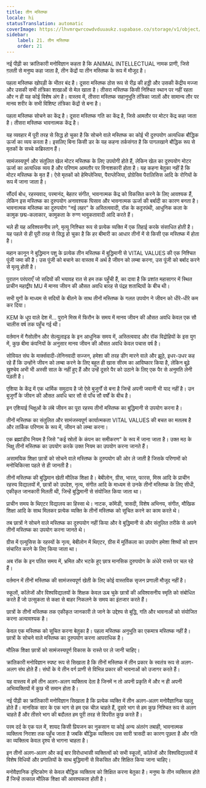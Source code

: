 ```yaml
---
title: तीन मस्तिष्क
locale: hi
statusTranslation: automatic
coverImage: https://lhvmrqwrcowdvduuaukz.supabase.co/storage/v1/object/public/strapi-uploads/small_cover-educacion-fundamental.webp-2d51a7828a2b1309555be27f7e2a61a0.webp
sidebar:
    label: 21. तीन मस्तिष्क
    order: 21
---
```

नई पीढ़ी का क्रांतिकारी मनोविज्ञान कहता है कि ANIMAL INTELLECTUAL नामक प्राणी, जिसे ग़लती से मनुष्य कहा जाता है, तीन केंद्रों या तीन मस्तिष्क के रूप में मौजूद है।

पहला मस्तिष्क खोपड़ी के भीतर बंद है। दूसरा मस्तिष्क ठोस रूप से रीढ़ की हड्डी और उसकी केंद्रीय मज्जा और उसकी सभी तंत्रिका शाखाओं से मेल खाता है। तीसरा मस्तिष्क किसी निश्चित स्थान पर नहीं रहता और न ही यह कोई विशेष अंग है। वास्तव में, तीसरा मस्तिष्क सहानुभूति तंत्रिका जालों और सामान्य तौर पर मानव शरीर के सभी विशिष्ट तंत्रिका केंद्रों से बना है।

पहला मस्तिष्क सोचने का केंद्र है। दूसरा मस्तिष्क गति का केंद्र है, जिसे आमतौर पर मोटर केंद्र कहा जाता है। तीसरा मस्तिष्क भावनात्मक केंद्र है।

यह व्यवहार में पूरी तरह से सिद्ध हो चुका है कि सोचने वाले मस्तिष्क का कोई भी दुरुपयोग अत्यधिक बौद्धिक ऊर्जा का व्यय करता है। इसलिए बिना किसी डर के यह कहना तर्कसंगत है कि पागलखाने बौद्धिक रूप से मृतकों के सच्चे कब्रिस्तान हैं।

सामंजस्यपूर्ण और संतुलित खेल मोटर मस्तिष्क के लिए उपयोगी होते हैं, लेकिन खेल का दुरुपयोग मोटर ऊर्जा का अत्यधिक व्यय है और परिणाम आमतौर पर विनाशकारी होता है। यह कहना बेतुका नहीं है कि मोटर मस्तिष्क के मृत हैं। ऐसे मृतकों को हेमिप्लेजिया, पैराप्लेजिया, प्रोग्रेसिव पैरालिसिस आदि के रोगियों के रूप में जाना जाता है।

सौंदर्य बोध, रहस्यवाद, परमानंद, बेहतर संगीत, भावनात्मक केंद्र को विकसित करने के लिए आवश्यक हैं, लेकिन इस मस्तिष्क का दुरुपयोग अनावश्यक घिसाव और भावनात्मक ऊर्जा की बर्बादी का कारण बनता है। भावनात्मक मस्तिष्क का दुरुपयोग "नई लहर" के अस्तित्ववादी, रॉक के कट्टरपंथी, आधुनिक कला के कामुक छद्म-कलाकार, कामुकता के रुग्ण भावुकतावादी आदि करते हैं।

भले ही यह अविश्वसनीय लगे, मृत्यु निश्चित रूप से प्रत्येक व्यक्ति में एक तिहाई करके संसाधित होती है। यह पहले से ही पूरी तरह से सिद्ध हो चुका है कि हर बीमारी का आधार तीनों में से किसी एक मस्तिष्क में होता है।

महान कानून ने बुद्धिमान पशु के प्रत्येक तीन मस्तिष्क में बुद्धिमानी से VITAL VALUES की एक निश्चित पूंजी जमा की है। उस पूंजी को बचाने का वास्तव में अर्थ है जीवन को लम्बा करना, उस पूंजी को बर्बाद करने से मृत्यु होती है।

पुरातन परंपराएँ जो सदियों की भयावह रात से हम तक पहुँची हैं, का दावा है कि प्रशांत महासागर में स्थित प्राचीन महाद्वीप MU में मानव जीवन की औसत अवधि बारह से पंद्रह शताब्दियों के बीच थी।

सभी युगों के माध्यम से सदियों के बीतने के साथ तीनों मस्तिष्क के गलत उपयोग ने जीवन को धीरे-धीरे कम कर दिया।

KEM के धूप वाले देश में... पुराने मिस्र में फिरौन के समय में मानव जीवन की औसत अवधि केवल एक सौ चालीस वर्ष तक पहुँच गई थी।

वर्तमान में गैसोलीन और सेल्युलाइड के इन आधुनिक समय में, अस्तित्ववाद और रॉक विद्रोहियों के इस युग में, कुछ बीमा कंपनियों के अनुसार मानव जीवन की औसत अवधि केवल पचास वर्ष है।

सोवियत संघ के मार्क्सवादी-लेनिनवादी सज्जन, हमेशा की तरह डींग मारने वाले और झूठे, इधर-उधर कह रहे हैं कि उन्होंने जीवन को लम्बा करने के लिए बहुत ही खास सीरम का आविष्कार किया है, लेकिन बूढ़े ख्रुश्चेव अभी भी अस्सी साल के नहीं हुए हैं और उन्हें दूसरे पैर को उठाने के लिए एक पैर से अनुमति लेनी पड़ती है।

एशिया के केंद्र में एक धार्मिक समुदाय है जो ऐसे बुजुर्गों से बना है जिन्हें अपनी जवानी भी याद नहीं है। उन बुजुर्गों के जीवन की औसत अवधि चार सौ से पाँच सौ वर्षों के बीच है।

इन एशियाई भिक्षुओं के लंबे जीवन का पूरा रहस्य तीनों मस्तिष्क का बुद्धिमानी से उपयोग करना है।

तीनों मस्तिष्क का संतुलित और सामंजस्यपूर्ण कार्यात्मकता VITAL VALUES की बचत का मतलब है और तार्किक परिणाम के रूप में, जीवन को लम्बा करना।

एक ब्रह्मांडीय नियम है जिसे "कई स्रोतों के कंपन का समीकरण" के रूप में जाना जाता है। उक्त मठ के भिक्षु तीनों मस्तिष्क का उपयोग करके उक्त नियम का उपयोग करना जानते हैं।

असामयिक शिक्षा छात्रों को सोचने वाले मस्तिष्क के दुरुपयोग की ओर ले जाती है जिसके परिणामों को मनोचिकित्सा पहले से ही जानती है।

तीनों मस्तिष्क की बुद्धिमान खेती मौलिक शिक्षा है। बेबीलोन, ग्रीस, भारत, फारस, मिस्र आदि के प्राचीन रहस्य विद्यालयों में, छात्रों को उपदेश, नृत्य, संगीत आदि के माध्यम से उनके तीनों मस्तिष्क के लिए सीधी, एकीकृत जानकारी मिलती थी, जिन्हें बुद्धिमानी से संयोजित किया जाता था।

प्राचीन समय के थिएटर विद्यालय का हिस्सा थे। नाटक, कॉमेडी, त्रासदी, विशेष अभिनय, संगीत, मौखिक शिक्षा आदि के साथ मिलकर प्रत्येक व्यक्ति के तीनों मस्तिष्क को सूचित करने का काम करते थे।

तब छात्रों ने सोचने वाले मस्तिष्क का दुरुपयोग नहीं किया और वे बुद्धिमानी से और संतुलित तरीके से अपने तीनों मस्तिष्क का उपयोग करना जानते थे।

ग्रीस में एल्युसिस के रहस्यों के नृत्य, बेबीलोन में थिएटर, ग्रीस में मूर्तिकला का उपयोग हमेशा शिष्यों को ज्ञान संचारित करने के लिए किया जाता था।

अब रॉक के इन पतित समय में, भ्रमित और भटके हुए छात्र मानसिक दुरुपयोग के अंधेरे रास्ते पर चल रहे हैं।

वर्तमान में तीनों मस्तिष्क की सामंजस्यपूर्ण खेती के लिए कोई वास्तविक सृजन प्रणाली मौजूद नहीं है।

स्कूलों, कॉलेजों और विश्वविद्यालयों के शिक्षक केवल ऊब चुके छात्रों की अविश्वसनीय स्मृति को संबोधित करते हैं जो उत्सुकता से कक्षा से बाहर निकलने के समय का इंतजार करते हैं।

छात्रों के तीनों मस्तिष्क तक एकीकृत जानकारी ले जाने के उद्देश्य से बुद्धि, गति और भावनाओं को संयोजित करना अत्यावश्यक है।

केवल एक मस्तिष्क को सूचित करना बेतुका है। पहला मस्तिष्क अनुभूति का एकमात्र मस्तिष्क नहीं है। छात्रों के सोचने वाले मस्तिष्क का दुरुपयोग करना आपराधिक है।

मौलिक शिक्षा छात्रों को सामंजस्यपूर्ण विकास के रास्ते पर ले जानी चाहिए।

क्रांतिकारी मनोविज्ञान स्पष्ट रूप से सिखाता है कि तीनों मस्तिष्क में तीन प्रकार के स्वतंत्र रूप से अलग-अलग संघ होते हैं। संघों के ये तीन वर्ग प्राणी से विभिन्न प्रकार की भावनाओं को उजागर करते हैं।

यह वास्तव में हमें तीन अलग-अलग व्यक्तित्व देता है जिनमें न तो अपनी प्रकृति में और न ही अपनी अभिव्यक्तियों में कुछ भी समान होता है।

नई पीढ़ी का क्रांतिकारी मनोविज्ञान सिखाता है कि प्रत्येक व्यक्ति में तीन अलग-अलग मनोवैज्ञानिक पहलू होते हैं। मानसिक सार के एक भाग से हम एक चीज़ चाहते हैं, दूसरे भाग से हम कुछ निश्चित रूप से अलग चाहते हैं और तीसरे भाग की बदौलत हम पूरी तरह से विपरीत कुछ करते हैं।

परम दर्द के एक पल में, शायद किसी प्रियजन का नुकसान या कोई अन्य अंतरंग तबाही, भावनात्मक व्यक्तित्व निराशा तक पहुँच जाता है जबकि बौद्धिक व्यक्तित्व उस सारी त्रासदी का कारण पूछता है और गति का व्यक्तित्व केवल दृश्य से भागना चाहता है।

इन तीनों अलग-अलग और कई बार विरोधाभासी व्यक्तित्वों को सभी स्कूलों, कॉलेजों और विश्वविद्यालयों में विशेष विधियों और प्रणालियों के साथ बुद्धिमानी से विकसित और शिक्षित किया जाना चाहिए।

मनोवैज्ञानिक दृष्टिकोण से केवल बौद्धिक व्यक्तित्व को शिक्षित करना बेतुका है। मनुष्य के तीन व्यक्तित्व होते हैं जिन्हें तत्काल मौलिक शिक्षा की आवश्यकता होती है।

